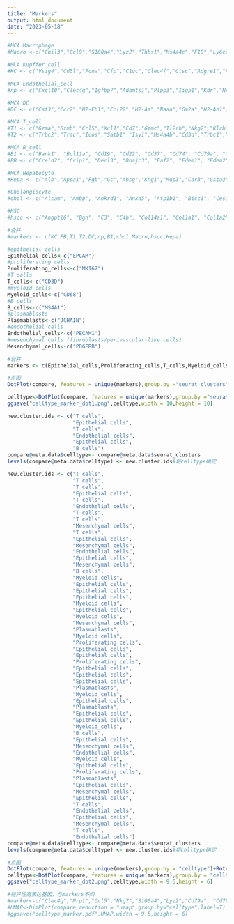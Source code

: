 ```yaml
---
title: "Markers"
output: html_document
date: "2023-05-18"
---
```


```r
#MCA Macrophage
#Macro <-c("Chil3","Ccl9","S100a4","Lyz2","Thbs1","Ms4a4c","F10","Ly6c2","Gda","Lgals3")

#MCA Kupffer_cell
#KC <- c("Vsig4","Cd5l","Fcna","Cfp","C1qc","Clec4f","Ctsc","Adgre1","Fabp7","C1qa")

#MCA Endothelial_cell
#np <- c("Cxcl10","Clec4g","Igfbp7","Adamts1","Plpp3","Iigp1","Kdr","Nrp1","Cyp4b1","Socs3")

#MCA DC
#DC <- c("Cst3","Ccr7","H2-Eb1","Ccl22","H2-Aa","Naaa","Gm2a","H2-Ab1","Ppt1","Cytip")

#MCA T_cell
#T1 <- c("Gzma","Gzmb","Ccl5","Xcl1","Cd7","Gzmc","Il2rb","Nkg7","Klrb1b","Cd3g")
#T2 <- c("Trbc2","Trac","Icos","Satb1","Isy1","Ms4a4b","Cd3d","Trbc1","Sh2d2a","Cd28")

#MCA B_cell
#B1 <- c("Bank1", "Bcl11a", "Cd19", "Cd22", "Cd37", "Cd74", "Cd79a", "Cd79b", "Cxcr4", "Ebf1", "Fcer2a", "Fcmr", "Fcrla")
#PB <- c("Creld2", "Crip1", "Derl3", "Dnajc3", "Eaf2", "Edem1", "Edem2", "Fam46c", "Glipr1", "Gm43291", "H13", "Herpud1", "Hsp90b1", "Igha", "Igkc", "Iglc2", "Jchain")

#MCA Hepatocyte
#Hepa <- c("Alb","Apoa1","Fgb","Gc","Ahsg","Kng1","Mup3","Car3","Gsta3","Hpd","Ass1","Mat1a","Bhmt","Fabp1","Aldob","Wfdc21")

#Cholangiocyte
#chol <- c("Alcam", "Ambp", "Ankrd1", "Anxa5", "Atp1b1", "Bicc1", "Ces1d", "Cldn3", "Cldn7", "Clu", "Cp", "Cyr61", "Cystm1", "Dbi", "Ddit4l", "Dsg2")

#HSC
#hscc <- c("Angptl6", "Bgn", "C3", "C4b", "Col14a1", "Col1a1", "Col1a2", "Col3a1", "Colec11", "Cxcl12", "Cygb", "Dcn", "Dpt", "Ecm1", "Efemp1", "Gsn", "Ifitm1", "Igfbp5", "Igfbp6")

#合并
#markers <- c(KC,PB,T1,T2,DC,np,B1,chol,Macro,hscc,Hepa)
```


```r
#epithelial cells
Epithelial_cells<-c("EPCAM")
#proliferating cells
Proliferating_cells<-c("MKI67")
#T cells
T_cells<-c("CD3D")
#myeloid cells
Myeloid_cells<-c("CD68")
#B cells
B_cells<-c("MS4A1")
#plasmablasts
Plasmablasts<-c("JCHAIN")
#endothelial cells
Endothelial_cells<-c("PECAM1")
#mesenchymal cells (fibroblasts/perivascular-like cells)
Mesenchymal_cells<-c("PDGFRB")

#合并
markers <- c(Epithelial_cells,Proliferating_cells,T_cells,Myeloid_cells,B_cells,Plasmablasts,Endothelial_cells,Mesenchymal_cells)
```

```r
#点图
DotPlot(compare, features = unique(markers),group.by ="seurat_clusters")+RotatedAxis()+scale_x_discrete("")+scale_y_discrete("")

celltype<-DotPlot(compare, features = unique(markers),group.by ="seurat_clusters")+RotatedAxis()+scale_x_discrete("")+scale_y_discrete("")
ggsave("celltype_marker_dot1.png",celltype,width = 10,height = 10)
```

```r
new.cluster.ids <- c("T cells",
                     "Epithelial cells",
                     "T cells",
                     "Endothelial cells",
                     "Epithelial cells",
                     "B cells")
compare@meta.data$celltype<- compare@meta.data$seurat_clusters
levels(compare@meta.data$celltype) <- new.cluster.ids#将celltype确定
```




```r
new.cluster.ids <- c("T cells",
                     "T cells",
                     "T cells",
                     "Epithelial cells",
                     "T cells",
                     "Endothelial cells",
                     "T cells",
                     "T cells",
                     "Mesenchymal cells",
                     "T cells",
                     "Epithelial cells",
                     "Mesenchymal cells",
                     "Endothelial cells",
                     "Epithelial cells",
                     "Mesenchymal cells",
                     "B cells",
                     "Myeloid cells",
                     "Epithelial cells",
                     "Epithelial cells",
                     "Epithelial cells",
                     "Myeloid cells",
                     "Epithelial cells",
                     "Myeloid cells",
                     "Mesenchymal cells",
                     "Plasmablasts",
                     "Myeloid cells",
                     "Proliferating cells",
                     "Epithelial cells",
                     "Epithelial cells",
                     "Proliferating cells",
                     "Epithelial cells",
                     "Epithelial cells",
                     "Epithelial cells",
                     "Plasmablasts",
                     "Myeloid cells",
                     "Epithelial cells",
                     "Plasmablasts",
                     "Epithelial cells",
                     "Epithelial cells",
                     "Myeloid_cells",
                     "B cells",
                     "Epithelial cells",
                     "Mesenchymal cells",
                     "Endothelial cells",
                     "Myeloid cells",
                     "Epithelial cells",
                     "Proliferating cells",
                     "Plasmablasts",
                     "Epithelial cells",
                     "Mesenchymal cells",
                     "Epithelial cells",
                     "T cells",
                     "Endothelial cells",
                     "Epithelial cells",
                     "Mesenchymal cells",
                     "T cells",
                     "Endothelial cells")
compare@meta.data$celltype<- compare@meta.data$seurat_clusters
levels(compare@meta.data$celltype) <- new.cluster.ids#将celltype确定

```

```r
#点图
DotPlot(compare, features = unique(markers),group.by = "celltype")+RotatedAxis()+scale_x_discrete("")+scale_y_discrete("")
celltype<-DotPlot(compare, features = unique(markers),group.by = "celltype")+RotatedAxis()+scale_x_discrete("")+scale_y_discrete("")
ggsave("celltype_marker_dot2.png",celltype,width = 9.5,height = 6)
```

```r
#特异性高表达基因，与markers不同
#marker<-c("Clec4g","Nrp1","Ccl5","Nkg7","S100a4","Lyz2","Cd79a", "Cd79b","Cd5l","C1qa","Cst3","Gm2a","Alcam", "Ambp","Mup3","Car3","Glipr1", "Fam46c","Col14a1", "Col1a1")
#UMAP<-DimPlot(compare,reduction = "umap",group.by="celltype",label=T)
#ggsave("celltype_marker.pdf",UMAP,width = 9.5,height = 6)
```
